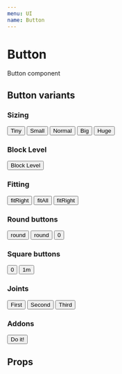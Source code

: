 ```yaml
---
menu: UI
name: Button
---
```



# Button

Button component

## Button variants

### Sizing

<Playground>
  <Atom css={{ alignItems: 'center', display: 'flex', justifyContent: 'space-between' }}>
    <Button bgColor="color1" tiny>
      Tiny
    </Button>
    <Button bgColor="color7" small>
      Small
    </Button>
    <Button bgColor="color2">Normal</Button>
    <Button bgColor="color12" big>
      Big
    </Button>
    <Button bgColor="color15" huge paddingX={32}>
      Huge
    </Button>
  </Atom>
</Playground>

### Block Level

<Playground>
  <Button bgColor="primary" blockLevel>
    Block Level
  </Button>
</Playground>

### Fitting

<Playground>
  <Atom css={{ alignItems: 'center', display: 'flex', justifyContent: 'space-between' }}>
    <Button bgColor="color1" fitRight>
      fitRight
    </Button>
    <Button bgColor="color7" fitAll>
      fitAll
    </Button>
    <Button bgColor="color2" fitLeft>
      fitRight
    </Button>
  </Atom>
</Playground>

### Round buttons

<Playground>
  <Atom css={{ alignItems: 'center', display: 'flex', justifyContent: 'space-between' }}>
    <Button bgColor="color1" round>
      round
    </Button>
    <Button bgColor="primary" rize={1} round busy size={56}>
      round
    </Button>
    <Button color="secondary" round size={72} outline={2}>
      <Wallet />
      <span>0</span>
    </Button>
  </Atom>
</Playground>

### Square buttons

<Playground>
  <Atom
    css={{
      alignItems: 'center',
      backgroundColor: '#444',
      display: 'flex',
      justifyContent: 'space-between',
      padding: 16,
    }}
  >
    <Button color="color2" size={72} transparent outline={2}>
      <Wallet />
      <span>0</span>
    </Button>
    <Button color="warning" size={72} outline={2}>
      <Wallet />
      <span>1m</span>
    </Button>
  </Atom>
</Playground>

### Joints

<Playground>
  <Button bgColor="primary" rounded hardRight>
    First
  </Button>
  <Button bgColor="primary" hard>
    Second
  </Button>
  <Button bgColor="primary" rounded hardLeft>
    Third
  </Button>
</Playground>

### Addons

<Playground>
  <Button bgColor="primary" fitAll uppercase>
    <Addon>
      <Wallet />
    </Addon>
    <Addon>Do it!</Addon>
    <Addon>
      <Trash />
    </Addon>
  </Button>
</Playground>

## Props

<Props of={Button} />
